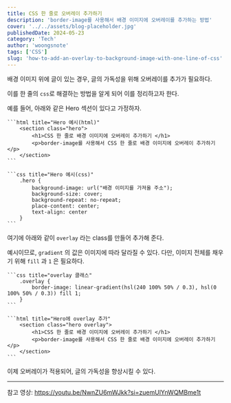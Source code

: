 ```yaml
---
title: CSS 한 줄로 오버레이 추가하기
description: 'border-image를 사용해서 배경 이미지에 오버레이를 추가하는 방법'
cover: '../../assets/blog-placeholder.jpg'
publishedDate: 2024-05-23
category: 'Tech'
author: 'woongsnote'
tags: ['CSS']
slug: 'how-to-add-an-overlay-to-background-image-with-one-line-of-css'
---
```


배경 이미지 위에 글이 있는 경우, 글의 가독성을 위해 오버레이를 추가가 필요하다.

이를 한 줄의 `css`로 해결하는 방법을 알게 되어 이를 정리하고자 한다.

예를 들어, 아래와 같은 Hero 섹션이 있다고 가정하자.

    ```html title="Hero 예시(html)"
        <section class="hero">
            <h1>CSS 한 줄로 배경 이미지에 오버레이 추가하기 </h1>
            <p>border-image를 사용해서 CSS 한 줄로 배경 이미지에 오버레이 추가하기</p>
        </section>
    ```

    ```css title="Hero 예시(css)"
        .hero {
            background-image: url("배경 이미지를 가져올 주소");
            background-size: cover;
            background-repeat: no-repeat;
            place-content: center;
            text-align: center
        }
    ```

여기에 아래와 같이 `overlay` 라는 class를 만들어 추가해 준다.

예시이므로, `gradient` 의 값은 이미지에 따라 달라질 수 있다.
다만, 이미지 전체를 채우기 위해 `fill` 과 `1` 은 필요하다.

    ```css title="overlay 클래스"
        .overlay {
            border-image: linear-gradient(hsl(240 100% 50% / 0.3), hsl(0 100% 50% / 0.3)) fill 1;
        }
    ```

    ```html title="Hero에 overlay 추가"
        <section class="hero overlay">
            <h1>CSS 한 줄로 배경 이미지에 오버레이 추가하기 </h1>
            <p>border-image를 사용해서 CSS 한 줄로 배경 이미지에 오버레이 추가하기</p>
        </section>
    ```

이제 오버레이가 적용되어, 글의 가독성을 향상시킬 수 있다.

---

참고 영상: https://youtu.be/NwnZU6mWJkk?si=zuemUlYnWQMBme1t

